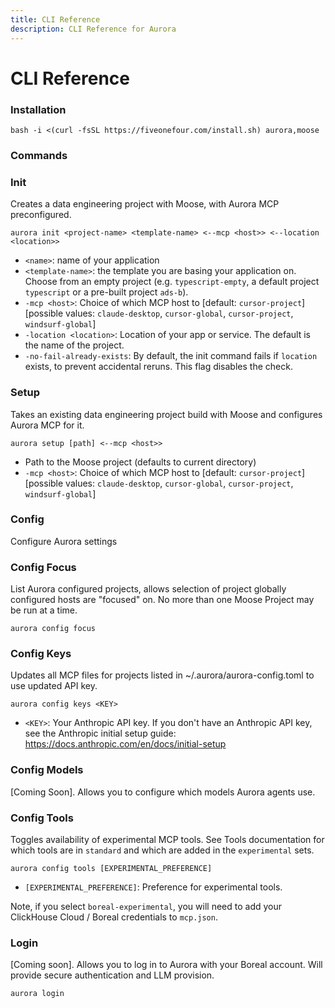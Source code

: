 ```yaml
---
title: CLI Reference
description: CLI Reference for Aurora
---
```


# CLI Reference

### Installation

```
bash -i <(curl -fsSL https://fiveonefour.com/install.sh) aurora,moose
```

### Commands

### Init

Creates a data engineering project with Moose, with Aurora MCP preconfigured.

```
aurora init <project-name> <template-name> <--mcp <host>> <--location <location>> 
```

- `<name>`: name of your application
- `<template-name>`: the template you are basing your application on. Choose from an empty project (e.g. `typescript-empty`, a default project `typescript` or a pre-built project `ads-b`).
- `-mcp <host>`: Choice of which MCP host to [default: `cursor-project`] [possible values: `claude-desktop`, `cursor-global`, `cursor-project`, `windsurf-global`]
- `-location <location>`: Location of your app or service. The default is the name of the project.
- `-no-fail-already-exists`: By default, the init command fails if `location` exists, to prevent accidental reruns. This flag disables the check.

### Setup

Takes an existing data engineering project build with Moose and configures Aurora MCP for it.

```
aurora setup [path] <--mcp <host>>
```

- Path to the Moose project (defaults to current directory)
- `-mcp <host>`: Choice of which MCP host to [default: `cursor-project`] [possible values: `claude-desktop`, `cursor-global`, `cursor-project`, `windsurf-global`]

### Config

Configure Aurora settings

### Config Focus

List Aurora configured projects, allows selection of project globally configured hosts are "focused" on. No more than one Moose Project may be run at a time.

```
aurora config focus
```

### Config Keys

Updates all MCP files for projects listed in ~/.aurora/aurora-config.toml to use updated API key.

```
aurora config keys <KEY>
```

- `<KEY>`: Your Anthropic API key. If you don't have an Anthropic API key, see the Anthropic initial setup guide: https://docs.anthropic.com/en/docs/initial-setup

### Config Models

[Coming Soon]. Allows you to configure which models Aurora agents use.

### Config Tools

Toggles availability of experimental MCP tools. See Tools documentation for which tools are in `standard` and which are added in the `experimental` sets.

```
aurora config tools [EXPERIMENTAL_PREFERENCE]
```

- `[EXPERIMENTAL_PREFERENCE]`: Preference for experimental tools. 

Note, if you select `boreal-experimental`, you will need to add your ClickHouse Cloud / Boreal credentials to `mcp.json`.

### Login

[Coming soon]. Allows you to log in to Aurora with your Boreal account. Will provide secure authentication and LLM provision.

```
aurora login
```
